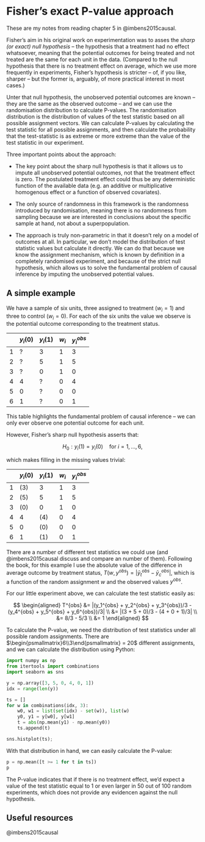 # Fisher's exact P-value approach

These are my notes from reading chapter 5 in @imbens2015causal.

Fisher's aim in his original work on experimentation was to asses the *sharp (or exact) null hypothesis* -- the hypothesis that a treatment had no effect whatsoever, meaning that the potential outcomes for being treated and not treated are the same for each unit in the data. (Compared to the null hypothesis that there is no treatment effect on average, which we use more frequently in experiments, Fisher's hypothesis is stricter -- of, if you like, sharper -- but the former is, arguably, of more practical interest in most cases.)

Unter that null hypothesis, the unobserved potential outcomes are known -- they are the same as the observed outcome -- and we can use the randomisation distribution to calculate P-values. The randomisation distribution is the distribution of values of the test statistic based on all possible assignment vectors. We can calculate P-values by calculating the test statistic for all possible assignments, and then calculate the probability that the test-statistic is as extreme or more extreme than the value of the test statistic in our experiment.

Three important points about the approach:

- The key point about the sharp null hypothesis is that it allows us to impute all unobserved potential outcomes, not that the treatment effect is zero. The postulated treatment effect could thus be any deterministic function of the available data (e.g. an additive or multiplicative homogenous effect or a function of observed covariates).

- The only source of randomness in this framework is the randomness introduced by randomisation, meaning there is no randomness from sampling because we are interested in conclusions about the specific sample at hand, not about a superpopulation.

- The approach is truly non-parametric in that it doesn't rely on a model of outcomes at all. In particular, we don't model the distribution of test statistic values but calculate it directly. We can do that because we know the assignment mechanism, which is known by definition in a completely randomised experiment, and because of the strict null hypothesis, which allows us to solve the fundamental problem of causal inference by imputing the unobserved potential values.


## A simple example

We have a sample of six units, three assigned to treatment ($w_i = 1$) and three to control ($w_i = 0$). For each of the six units the value we observe is the potential outcome corresponding to the treatment status.

|   | $y_i(0)$ | $y_i(1)$ | $w_i$ | $y_i^{obs}$ |
|---|----------|----------|-------|-------------|
| 1 | ?        | 3        | 1     | 3           |
| 2 | ?        | 5        | 1     | 5           |
| 3 | ?        | 0        | 1     | 0           |
| 4 | 4        | ?        | 0     | 4           |
| 5 | 0        | ?        | 0     | 0           |
| 6 | 1        | ?        | 0     | 1           |

This table highlights the fundamental problem of causal inference -- we can only ever observe one potential outcome for each unit.

However, Fisher's sharp null hypothesis asserts that:

$$
H_0: y_i(1) = y_i(0) \quad \text{for $i = 1, \dots, 6$},
$$

which makes filling in the missing values trivial:

|   | $y_i(0)$ | $y_i(1)$ | $w_i$ | $y_i^{obs}$ |
|---|----------|----------|-------|-------------|
| 1 | (3)        | 3        | 1     | 3           |
| 2 | (5)        | 5        | 1     | 5           |
| 3 | (0)        | 0        | 1     | 0           |
| 4 | 4        | (4)        | 0     | 4           |
| 5 | 0        | (0)        | 0     | 0           |
| 6 | 1        | (1)        | 0     | 1           |

There are a number of different test statistics we could use (and @imbens2015causal discuss and compare an number of them). Following the book, for this example I use the absolute value of the difference in average outcome by treatment status, $T(w, y^{obs}) = |\bar{y}_t^{obs} - \bar{y}_c^{obs}|$, which is a function of the random assignment $w$ and the observed values $y^{obs}$.

For our little experiment above, we can calculate the test statistic easily as:

$$
\begin{aligned}
T^{obs} &= |(y_1^{obs} + y_2^{obs} + y_3^{obs})/3 - (y_4^{obs} + y_5^{obs} + y_6^{obs})/3| \\
&= |(3 + 5 + 0)/3 - (4 + 0 + 1)/3| \\
&= 8/3 - 5/3 \\
&= 1
\end{aligned}
$$

To calculate the P-value, we need the distribution of test statistics under all possible random assignments. There are $\begin{psmallmatrix}6\\3\end{psmallmatrix} = 20$ different assignments, and we can calculate the distribution using Python:

```python
import numpy as np
from itertools import combinations
import seaborn as sns

y = np.array([3, 5, 0, 4, 0, 1])
idx = range(len(y))

ts = []
for w in combinations(idx, 3):
    w0, w1 = list(set(idx) - set(w)), list(w)
    y0, y1 = y[w0], y[w1]
    t = abs(np.mean(y1) - np.mean(y0))
    ts.append(t)

sns.histplot(ts);
```

With that distribution in hand, we can easily calculate the P-value:

```python
p = np.mean([t >= 1 for t in ts])
p
```

The P-value indicates that if there is no treatment effect, we'd expect a value of the test statistic equal to 1 or even larger in 50 out of 100 random experiments, which does not provide any evidencen against the null hypothesis.

## Useful resources

@imbens2015causal